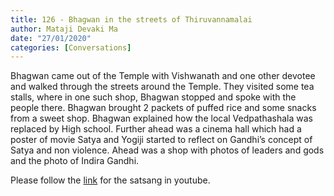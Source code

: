 ```yaml
---
title: 126 - Bhagwan in the streets of Thiruvannamalai 
author: Mataji Devaki Ma
date: "27/01/2020"
categories: [Conversations]
---
```

Bhagwan came out of the Temple with Vishwanath and one other devotee and walked through the streets around the Temple. They visited some tea stalls, where in one such shop, Bhagwan stopped and spoke with the people there.
Bhagwan brought 2 packets of puffed rice and some snacks from a sweet shop.
Bhagwan explained how the local Vedpathashala was replaced by High school. Further ahead was a cinema hall which had a poster of movie Satya and Yogiji started to reflect on Gandhi's concept of Satya and non violence. Ahead was a shop with photos of leaders and gods and the photo of Indira Gandhi.
 
Please follow the [link](https://youtu.be/gdAEbhSxAVY?si=T9AJhYOsb6fbbU3F) for the satsang in youtube.
